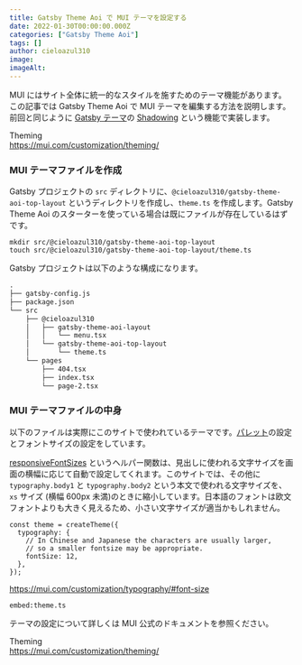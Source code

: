```yaml
---
title: Gatsby Theme Aoi で MUI テーマを設定する
date: 2022-01-30T00:00:00.000Z
categories: ["Gatsby Theme Aoi"]
tags: []
author: cieloazul310
image: 
imageAlt: 
---
```



MUI にはサイト全体に統一的なスタイルを施すためのテーマ機能があります。
この記事では Gatsby Theme Aoi で MUI テーマを編集する方法を説明します。前回と同じように [Gatsby テーマ]の [Shadowing] という機能で実装します。

Theming  
<https://mui.com/customization/theming/>

### MUI テーマファイルを作成

Gatsby プロジェクトの `src` ディレクトリに、`@cieloazul310/gatsby-theme-aoi-top-layout` というディレクトリを作成し、`theme.ts` を作成します。Gatsby Theme Aoi のスターターを使っている場合は既にファイルが存在しているはずです。

```shell
mkdir src/@cieloazul310/gatsby-theme-aoi-top-layout
touch src/@cieloazul310/gatsby-theme-aoi-top-layout/theme.ts
```

Gatsby プロジェクトは以下のような構成になります。

```txt
.
├── gatsby-config.js
├── package.json
└── src
    ├── @cieloazul310
    │   ├── gatsby-theme-aoi-layout
    │   │   └── menu.tsx
    │   └── gatsby-theme-aoi-top-layout
    │       └── theme.ts
    └── pages
        ├── 404.tsx
        ├── index.tsx
        └── page-2.tsx
```

### MUI テーマファイルの中身

以下のファイルは実際にこのサイトで使われているテーマです。[パレット](https://mui.com/customization/palette/)の設定とフォントサイズの設定をしています。

[responsiveFontSizes](https://mui.com/customization/typography/#responsive-font-sizes) というヘルパー関数は、見出しに使われる文字サイズを画面の横幅に応じて自動で設定してくれます。このサイトでは、その他に `typography.body1` と `typography.body2` という本文で使われる文字サイズを、`xs` サイズ (横幅 600px 未満)のときに縮小しています。日本語のフォントは欧文フォントよりも大きく見えるため、小さい文字サイズが適当かもしれません。

```tsx
const theme = createTheme({
  typography: {
    // In Chinese and Japanese the characters are usually larger,
    // so a smaller fontsize may be appropriate.
    fontSize: 12,
  },
});
```
https://mui.com/customization/typography/#font-size

`embed:theme.ts`

テーマの設定について詳しくは MUI 公式のドキュメントを参照ください。

Theming  
<https://mui.com/customization/theming/>


[Gatsby]: https://gatsbyjs.com/ "Gatsby"
[MUI]: https://mui.org/ "MUI"
[TypeScript]: https://typescriptlang.org/ "TypeScript"

[Gatsby テーマ]: https://gatsbyjs.com/docs/themes/ "Themes"
[Gatsby スターター]: https://www.gatsbyjs.com/docs/starters/ "Gatsby Starters"
[Shadowing]: https://www.gatsbyjs.com/docs/how-to/plugins-and-themes/shadowing/ "Shadowing in Gatsby Themes"
[Gatsby Link]: https://www.gatsbyjs.com/docs/reference/built-in-components/gatsby-link/ "Gatsby Link API"
